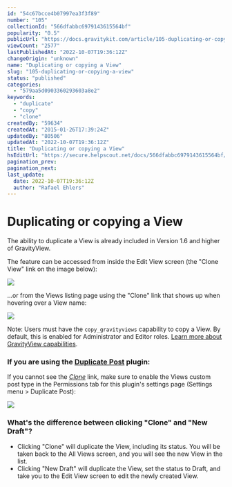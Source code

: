 ```yaml
---
id: "54c67bcce4b07997ea3f3f89"
number: "105"
collectionId: "566dfabbc6979143615564bf"
popularity: "0.5"
publicUrl: "https://docs.gravitykit.com/article/105-duplicating-or-copying-a-view"
viewCount: "2577"
lastPublishedAt: "2022-10-07T19:36:12Z"
changeOrigin: "unknown"
name: "Duplicating or copying a View"
slug: "105-duplicating-or-copying-a-view"
status: "published"
categories: 
  - "579aa5d0903360293603a8e2"
keywords: 
  - "duplicate"
  - "copy"
  - "clone"
createdBy: "59634"
createdAt: "2015-01-26T17:39:24Z"
updatedBy: "80506"
updatedAt: "2022-10-07T19:36:12Z"
title: "Duplicating or copying a View"
hsEditUrl: "https://secure.helpscout.net/docs/566dfabbc6979143615564bf/article/54c67bcce4b07997ea3f3f89"
pagination_prev: 
pagination_next: 
last_update:
  date: 2022-10-07T19:36:12Z
  author: "Rafael Ehlers"
---
```


# Duplicating or copying a View

The ability to duplicate a View is already included in Version 1.6 and higher of GravityView.

The feature can be accessed from inside the Edit View screen (the "Clone View" link on the image below):

![](https://s3.amazonaws.com/helpscout.net/docs/assets/54c58489e4b051242988532c/images/54d119cee4b086c0c0964b20/file-oYBUeBN68s.png)

...or from the Views listing page using the "Clone" link that shows up when hovering over a View name:

![](https://s3.amazonaws.com/helpscout.net/docs/assets/54c58489e4b051242988532c/images/54d119b8e4b086c0c0964b1f/file-ybZujuK1KE.png)

Note: Users must have the `copy_gravityviews` capability to copy a View. By default, this is enabled for Administrator and Editor roles. [Learn more about GravityView capabilities](https://docs.gravitykit.com/article/311-gravityview-capabilities).

### If you are using the [Duplicate Post](https://wordpress.org/plugins/duplicate-post/) plugin:

If you cannot see the *<u>Clone</u>* link, make sure to enable the Views custom post type in the Permissions tab for this plugin's settings page (Settings menu &gt; Duplicate Post):

![](https://s3.amazonaws.com/helpscout.net/docs/assets/54c58489e4b051242988532c/images/581bc17a90336042578d1876/file-jJWxb5uQ6s.jpg)

### What's the difference between clicking "Clone" and "New Draft"?

- Clicking "Clone" will duplicate the View, including its status. You will be taken back to the All Views screen, and you will see the new View in the list.
- Clicking "New Draft" will duplicate the View, set the status to Draft, and take you to the Edit View screen to edit the newly created View.